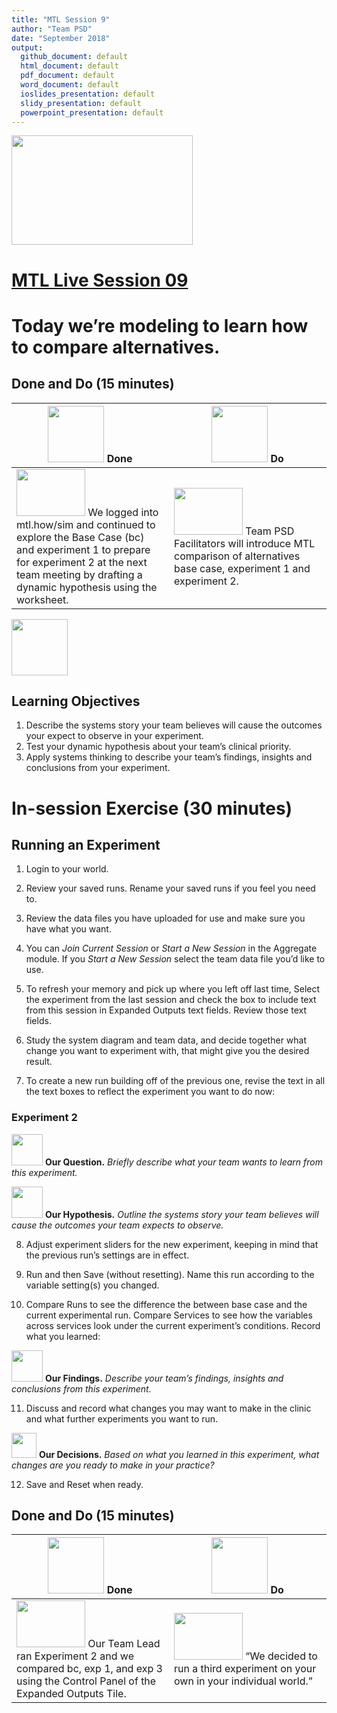 ```yaml
---
title: "MTL Session 9"
author: "Team PSD"
date: "September 2018"
output: 
  github_document: default
  html_document: default
  pdf_document: default
  word_document: default
  ioslides_presentation: default
  slidy_presentation: default
  powerpoint_presentation: default
---
```


<img src = "https://github.com/lzim/teampsd/blob/master/resources/logos/mtl_live_sq_sm.png"
     height = "175" width = "290">  

# [MTL Live Session 09](https://github.com/lzim/teampsd/blob/master/mtl_facilitate_workgroup/mtl_live_guide/mtl_live_session09_see.Rmd "MTL Live Session 09")

# Today we're modeling to learn how to compare alternatives.

## Done and Do (15 minutes)
<!-- Do/Done Tables -->
| <img src = "https://raw.githubusercontent.com/lzim/teampsd/hexagon_icons/np_hexagon-check-mark_309690_003F72.png" height = "90" width = "90"> **Done** | <img src = "https://raw.githubusercontent.com/lzim/teampsd/hexagon_icons/np_synchronize_778914_003F72.png" height = "90" width = "90"> **Do** |
| --- | --- | 
| [<img src = "https://raw.githubusercontent.com/lzim/teampsd/master/resources/logos/mtl_how_sim.png" height = "75" width = "110">](http://mtl.how/sim) We logged into mtl.how/sim and continued to explore the Base Case (bc) and experiment 1 to prepare for experiment 2 at the next team meeting by drafting a dynamic hypothesis using the worksheet.| [<img src = "https://raw.githubusercontent.com/lzim/teampsd/master/resources/logos/mtl_how_sim.png" height = "75" width = "110">](http://mtl.how/sim) Team PSD Facilitators will introduce MTL comparison of alternatives base case, experiment 1 and experiment 2.| 



<!-- Learning Objectives Icon --> 
<img src = "https://github.com/lzim/teampsd/blob/master/resources/icons/we_decided_learning_objectives.png" height = "90" width = "90" style ="display: inline-block"/> 

## Learning Objectives

1. Describe the systems story your team believes will cause the outcomes your expect to observe in your experiment.
2. Test your dynamic hypothesis about your team's clinical priority.
3. Apply systems thinking to describe your team's findings, insights and conclusions from your experiment.

# In-session Exercise (30 minutes)

## Running an Experiment

1.	Login to your world.

2.	Review your saved runs. Rename your saved runs if you feel you need to.

3.	Review the data files you have uploaded for use and make sure you have what you want.

4.	You can *Join Current Session* or *Start a New Session* in the Aggregate module. If you *Start a New Session* select the team data file you’d like to use.

5.	To refresh your memory and pick up where you left off last time, Select the experiment from the last session and check the box to include text from this session in Expanded Outputs text fields. Review those text fields.

6.	Study the system diagram and team data, and decide together what change you want to experiment with, that might give you the desired result.

7.	To create a new run building off of the previous one, revise the text in all the text boxes to reflect the experiment you want to do now: 

### Experiment 2
[<img src = "https://github.com/lzim/teampsd/blob/hexagon_icons/np_communication_884666_0083BE.svg" height = "50" width = "50" style = "display: inline-block"/>](http://mtl.how/sim) **Our Question.** *Briefly describe what your team wants to learn from this experiment.* 

[<img src = "https://github.com/lzim/teampsd/blob/hexagon_icons/np_share_884712_0083BE.svg" height = "50" width = "50" style = "display: inline-block"/>](http://mtl.how/sim) **Our Hypothesis.** *Outline the systems story your team believes will cause the outcomes your team expects to observe.*

8.	Adjust experiment sliders for the new experiment, keeping in mind that the previous run’s settings are in effect.

9.	Run and then Save (without resetting). Name this run according to the variable setting(s) you changed.

10.	Compare Runs to see the difference the between base case and the current experimental run. Compare Services to see how the variables across services look under the current experiment's conditions. Record what you learned:

[<img src = "https://github.com/lzim/teampsd/blob/hexagon_icons/np_idea_884671_0083BE.svg" height = "50" width = "50" style = "display: inline-block"/>](http://mtl.how/sim) **Our Findings.** *Describe your team's findings, insights and conclusions from this experiment.*  

11.	Discuss and record what changes you may want to make in the clinic and what further experiments you want to run. 

[<img src = "https://raw.githubusercontent.com/lzim/teampsd/master/resources/icons/decision.png" height = "40" width = "40" style = "display: inline-block"/>](http://mtl.how/sim) **Our Decisions.** *Based on what you learned in this experiment, what changes are you ready to make in your practice?*  

12. Save and Reset when ready.
 
## Done and Do (15 minutes)
<!-- Do/Done Tables -->
| <img src = "https://raw.githubusercontent.com/lzim/teampsd/hexagon_icons/np_hexagon-check-mark_309690_003F72.png" height = "90" width = "90"> **Done** | <img src = "https://raw.githubusercontent.com/lzim/teampsd/hexagon_icons/np_synchronize_778914_003F72.png" height = "90" width = "90"> **Do** |
| --- | --- | 
| [<img src = "https://raw.githubusercontent.com/lzim/teampsd/master/resources/logos/mtl_how_sim.png" height = "75" width = "110">](http://mtl.how/sim) Our Team Lead ran Experiment 2 and we compared bc, exp 1, and exp 3 using the Control Panel of the Expanded Outputs Tile. | [<img src = "https://raw.githubusercontent.com/lzim/teampsd/master/resources/logos/mtl_how_sim.png" height = "75" width = "110">](http://mtl.how/sim) “We decided to run a third experiment on your own in your individual world.”|

